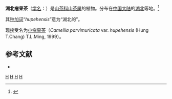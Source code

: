 {{Speciesbox 
| taxon = Camellia hupehensis
| authority = Hung T.Chang, 1991
}}

'''湖北瘤果茶'''（[[学名|学名]]：{{lang|la|''Camellia hupehensis''}}）是[[山茶科|山茶科]][[山茶属|山茶属]]的植物。分布在[[中国大陆|中国大陆]]的[[湖北|湖北]]等地。<ref>{{cite web | url=http://db.kib.ac.cn/CNFlora/SearchResult.aspx?CPNI=CPNI-003-10097 | title=湖北瘤果茶 Camellia hupehensis H. T. Chang | publisher=中国植物物种信息数据库 | accessdate=2013-01-15}}</ref>

其[[种加词|种加词]]“''hupehensis''”意为“湖北的”。

现接受名为[[小瘤果茶|小瘤果茶]]（''Camellia parvimuricata'' var. ''hupehensis'' (Hung T.Chang) T.L.Ming, 1999）。

== 参考文献 ==
{{reflist}}
<div class="references-small">
* {{cite web| url =http://www.bioinfo.cn/db05/KmzwSpecies.php?action=view&id=28889| title =湖北廇果茶| work =《中国高等植物数据库全库》| publisher =中国科学院微生物研究所| author =昆明植物研究所| accessdate =2009-02-26| archive-date =2018-06-28| archive-url =https://web.archive.org/web/20180628204035/http://www.bioinfo.cn/db05/KmzwSpecies.php?action=view| dead-url =yes}}
</div>
{{Taxonbar|from=Q15232677}}

[[Category:山茶属|H]]
[[Category:中国特有植物|H]]
[[Category:湖北植物|H]]
[[Category:1991年描述的植物|H]]


{{植物小作品}}
